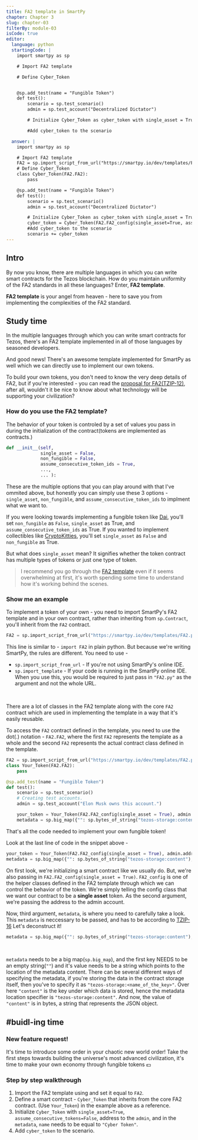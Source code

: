 ```yaml
---
title: FA2 template in SmartPy
chapter: Chapter 3
slug: chapter-03
filterBy: module-03
isCode: true
editor:
  language: python
  startingCode: |
    import smartpy as sp

    # Import FA2 template

    # Define Cyber_Token


    @sp.add_test(name = "Fungible Token")
    def test():
        scenario = sp.test_scenario()
        admin = sp.test_account("Decentralized Dictator")

        # Initialize Cyber_Token as cyber_token with single_asset = True

        #Add cyber_token to the scenario

  answer: |
    import smartpy as sp

    # Import FA2 template
    FA2 = sp.import_script_from_url("https://smartpy.io/dev/templates/FA2.py")
    # Define Cyber_Token
    class Cyber_Token(FA2.FA2):
        pass

    @sp.add_test(name = "Fungible Token")
    def test():
        scenario = sp.test_scenario()
        admin = sp.test_account("Decentralized Dictator")

        # Initialize Cyber_Token as cyber_token with single_asset = True
        cyber_token = Cyber_Token(FA2.FA2_config(single_asset=True, assume_consecutive_token_ids = False), admin = admin.address, metadata = sp.big_map({"": sp.bytes_of_string("tezos-storage:content"),"content": sp.bytes_of_string("""{"name" : "Cyber Token"}""")}))
        #Add cyber_token to the scenario
        scenario += cyber_token
---
```


## Intro

By now you know, there are multiple languages in which you can write smart contracts for the Tezos blockchain.
How do you maintain uniformity of the FA2 standards in all these languages?
Enter, **FA2 template**.

**FA2 template** is your angel from heaven - here to save you from implementing the complexities of the FA2 standard.

## Study time

In the multiple languages through which you can write smart contracts for Tezos, there's an FA2 template implemented in all of those languages by seasoned developers.

And good news! There's an awesome template implemented for SmartPy as well which we can directly use to implement our own tokens.

To build your own tokens, you don't need to know the very deep details of FA2, but if you're interested - you can read the [proposal for FA2(TZIP-12)](https://gitlab.com/tzip/tzip/-/blob/master/proposals/tzip-12/tzip-12.md), after all, wouldn't it be nice to know about what technology will be supporting your civilization?

### How do you use the FA2 template?

The behavior of your token is controled by a set of values you pass in during the initialization of the contract(tokens are implemented as contracts.)

```python
def __init__(self,
             single_asset = False,
             non_fungible = False,
             assume_consecutive_token_ids = True,
             ...,
             ... ):
```

These are the multiple options that you can play around with that I've ommited above, but honestly you can simply use these 3 options - `single_asset`, `non_fungible`, and `assume_consecutive_token_ids` to implment what we want to.

If you were looking towards implementing a fungible token like [Dai](https://decrypt.co/resources/dai-explained-guide-ethereum-stablecoin), you'll set `non_fungible` as `False`, `single_asset` as True, and `assume_consecutive_token_ids` as True.
If you wanted to implement collectibles like [CryptoKitties](https://www.cryptokitties.co/), you'll set `single_asset` as `False` and `non_fungible` as True.

But what does `single_asset` mean? It signifies whether the token contract has multiple types of tokens or just one type of token.

> I recommend you go through the [FA2 template](https://smartpy.io/ide?cid=QmZ9g3hBEnBx3P4CF6EHThRQb152p1DTobLjT6AUfBFZsY&k=769499b285ae5023fc69) even if it seems overwhelming at first, it's worth spending some time to understand how it's working behind the scenes.




### Show me an example

To implement a token of your own - you need to import SmartPy's FA2 template and in your own contract, rather than inheriting from `sp.Contract`, you'll inherit from the `FA2` contract.

```python
FA2 = sp.import_script_from_url("https://smartpy.io/dev/templates/FA2.py")
```

This line is similar to - `import FA2` in plain python.
But because we're writing SmartPy, the rules are different.
You need to use -
* `sp.import_script_from_url` - If you're not using SmartPy's online IDE.
* `sp.import_template` - If your code is running in the SmartPy online IDE. When you use this, you would be required to just pass in `"FA2.py"` as the argument and not the whole URL.

<br />

There are a lot of classes in the FA2 template along with the core `FA2` contract which are used in implementing the template in a way that it's easily reusable.

To access the `FA2` contract defined in the template, you need to use the dot(.) notation - `FA2.FA2`, where the first `FA2` represents the template as a whole and the second `FA2` represents the actual contract class defined in the template.

```python
FA2 = sp.import_script_from_url("https://smartpy.io/dev/templates/FA2.py")
class Your_Token(FA2.FA2):
    pass

@sp.add_test(name = "Fungible Token")
def test():
    scenario = sp.test_scenario()
    # Creating test accounts.
    admin = sp.test_account("Elon Musk owns this account.")

    your_token = Your_Token(FA2.FA2_config(single_asset = True), admin = admin.address,
    metadata = sp.big_map({"": sp.bytes_of_string("tezos-storage:content"),"content": sp.bytes_of_string("""{"name" : "Your Token"}""")}))
```

That's all the code needed to implement your own fungible token!

Look at the last line of code in the snippet above -

```python
your_token = Your_Token(FA2.FA2_config(single_asset = True), admin.address,
metadata = sp.big_map({"": sp.bytes_of_string("tezos-storage:content"),"content": sp.bytes_of_string("""{"name" : "Your Token"}""")}))
```

On first look, we're initializing a smart contract like we usually do.
But, we're also passing in `FA2.FA2_config(single_asset = True)`. `FA2_config` is one of the helper classes defined in the FA2 template through which we can control the behavior of the token.
We're simply telling the config class that we want our contract to be a **single asset** token.
As the second argument, we're passing the address to the admin account.

Now, third argument, `metadata`, is where you need to carefully take a look. This `metadata` is neccessary to be passed, and has to be according to [TZIP-16](https://gitlab.com/tzip/tzip/-/blob/master/proposals/tzip-16/tzip-16.md)
Let's deconstruct it!


```python
metadata = sp.big_map({"": sp.bytes_of_string("tezos-storage:content"),"content": sp.bytes_of_string("""{"name" : "Your Token"}""")}))
```

<br />

`metadata` needs to be a big map(`sp.big_map`), and the first key NEEDS to be an empty string(`""`) and it's value needs to be a string which points to the location of the metadata content.
There can be several different ways of specifying the metadata, if you're storing the data in the contract storage itself, then you've to specify it as `"tezos-storage:<name_of_the_key>"`. Over here `"content"` is the key under which data is stored, hence the metadata location specifier is `"tezos-storage:content"`.
And now, the value of `"content"` is in bytes, a string that represents the JSON object.

## #buidl-ing time

### New feature request!

It's time to introduce some order in your chaotic new world order!
Take the first steps towards building the universe's most advanced civilization, it's time to make your own economy through fungible tokens 💵

### Step by step walkthrough

1. Import the FA2 template using and set it equal to `FA2`.
2. Define a smart contract - `Cyber_Token` that inherits from the core FA2 contract. (Use `Your_Token`) in the example above as a reference.
3. Initialize `Cyber_Token` with `single_asset=True`, `assume_consecutive_tokens=False`, address to the `admin`, and in the `metadata`, `name` needs to be equal to `"Cyber Token"`.
4. Add `cyber_token` to the scenario.
